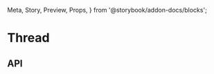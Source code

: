   Meta,
  Story,
  Preview,
  Props,
} from '@storybook/addon-docs/blocks';

<Meta title="Thread/Thread" component={Thread} />

# Thread

<Preview>
  <Story name="Fetching">
    <Fixtures delay={60000} ops={['Read']}>
      <Thread />
    </Fixtures>
  </Story>
  <Story name="Fetching Error">
    <Fixtures onGetError ops={['Read']}>
      <Thread />
    </Fixtures>
  </Story>
  <Story name="Authorization Error">
    <Fixtures>
      <Thread />
    </Fixtures>
  </Story>
  <Story name="Authorization Error (via props)">
    <Fixtures ops={['Read']}>
      <Thread canSee={false} />
    </Fixtures>
  </Story>
  <Story name="Empty">
    <Fixtures onGetEmpty ops={['Read']}>
      <Thread />
    </Fixtures>
  </Story>
  <Story name="Notes">
    <Fixtures ops={['Read', 'Create', 'Update']}>
      <Thread />
    </Fixtures>
  </Story>
</Preview>

## API

<Props of={Thread} />
